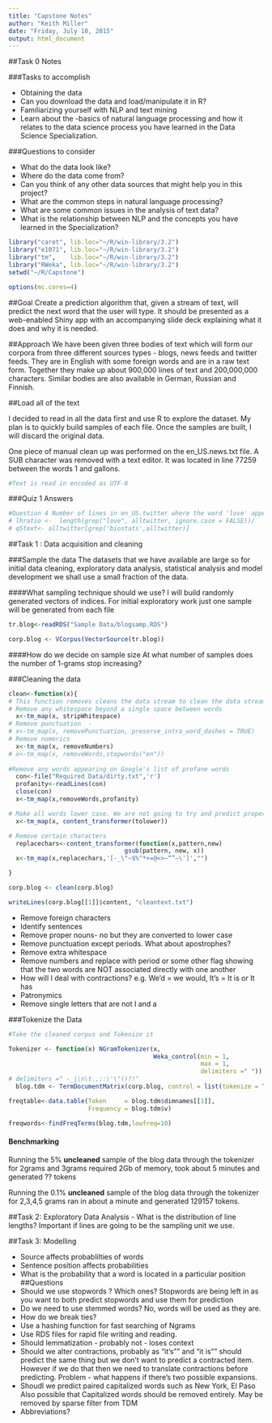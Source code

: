 ```yaml
---
title: "Capstone Notes"
author: "Keith Miller"
date: "Friday, July 10, 2015"
output: html_document
---
```


##Task 0 Notes

###Tasks to accomplish

- Obtaining the data 
- Can you download the data and load/manipulate it in R?  
- Familiarizing yourself with NLP and text mining 
- Learn about the -basics of natural language processing and how it relates to the data science process you have learned in the Data Science Specialization.

###Questions to consider

- What do the data look like?
- Where do the data come from?
- Can you think of any other data sources that might help you in this project?
- What are the common steps in natural language processing?
- What are some common issues in the analysis of text data?
- What is the relationship between NLP and the concepts you have learned in the Specialization?

```r
library("caret", lib.loc="~/R/win-library/3.2")
library("e1071", lib.loc="~/R/win-library/3.2")
library("tm",    lib.loc="~/R/win-library/3.2")
library("RWeka", lib.loc="~/R/win-library/3.2")
setwd("~/R/Capstone")

options(mc.cores=4)

```


##Goal
Create a prediction algorithm that, given a stream of text, will predict the next word that the user will type.  It should be presented as a web-enabled Shiny app with an accompanying slide deck explaining what it does and why it is needed.  

##Approach
We have been given three bodies of text which will form our corpora from three different sources types - blogs, news feeds and twitter feeds. They are in English with some foreign words and are in a raw text form.  Together they make up about 900,000 lines of text and 200,000,000 characters.  Similar bodies are also available in German, Russian and Finnish.  

##Load all of the text

I decided to read in all the data first and use R to explore the dataset.  My plan is to quickly build samples of each file.  Once the samples are built, I will discard the original data. 

One piece of manual clean up was performed on the en_US.news.txt file.  A SUB character was removed with a text editor.  It was located in line 77259 between the words 1 and gallons. 

```r
#Text is read in encoded as UTF-8


```
###Quiz 1 Answers
```r

#Question 4 Number of lines in en_US.twitter where the word 'love' appears
# lhratio <-  length(grep("love", alltwitter, ignore.case = FALSE))/        length(grep("hate", alltwitter, ignore.case = FALSE))
# q5text<- alltwitter[grep('biostats',alltwitter)]


```


##Task 1 : Data acquisition and cleaning



###Sample the data
The datasets that we have available are large so for initial data cleaning, exploratory data analysis, statistical analysis and model development we shall use a small fraction of the data. 

####What sampling technique should we use?
I will build randomly generated vectors of indices.  For initial exploratory work just one sample will be generated from each file
```r


tr.blog<-readRDS("Sample Data/blogsamp.RDS")

corp.blog <- VCorpus(VectorSource(tr.blog))
```
####How do we decide on sample size
At what number of samples does the number of 1-grams stop increasing?

###Cleaning the data

```r

clean<-function(x){
# This function removes cleans the data stream to clean the data streams.  Intitially we wil remove 
# Remove any whitespace beyond a single space between words  
  x<-tm_map(x, stripWhitespace)
# Remove punctuation  -  
# x<-tm_map(x, removePunctuation, preserve_intra_word_dashes = TRUE)
# Remove numerics  
  x<-tm_map(x, removeNumbers)
# x<-tm_map(x, removeWords,stopwords("en"))
  
#Remove any words appearing on Google's list of profane words  
  con<-file("Required Data/dirty.txt",'r')
  profanity<-readLines(con)
  close(con)
  x<-tm_map(x,removeWords,profanity)

# Make all words lower case. We are not going to try and predict proper nouns 
  x<-tm_map(x, content_transformer(tolower))

# Remove certain characters    
  replacechars<-content_transformer(function(x,pattern,new) 
                                gsub(pattern, new, x))
  x<-tm_map(x,replacechars,'[-_\"~$%^*+=@<>—“”–\']',"")

}

corp.blog <- clean(corp.blog)

writeLines(corp.blog[[1]]$content, "cleantext.txt")

```


- Remove foreign characters
- Identify sentences
- Remove proper nouns-  no but they are converted to lower case
- Remove punctuation except periods.  What about apostrophes? 
- Remove extra whitespace
- Remove numbers and replace with period or some other flag showing that the two words are NOT associated directly with one another
- How will I deal with contractions?  e.g. We'd = we would, It's = It is or It has
- Patronymics
- Remove single letters that are not I and a

###Tokenize the Data
```r
#Take the cleaned corpus and Tokenize it

Tokenizer <- function(x) NGramTokenizer(x, 
                                        Weka_control(min = 1, 
                                                     max = 1,
                                                     delimiters =" "))
# delimiters =" -_|\n\t.,;:\'\"()?!"
  blog.tdm <- TermDocumentMatrix(corp.blog, control = list(tokenize = Tokenizer))

freqtable<-data.table(Token     = blog.tdm$dimnames[[1]], 
                      Frequency = blog.tdm$v)

freqwords<-findFreqTerms(blog.tdm,lowfreq=10)
```

#### Benchmarking
Running the 5% **uncleaned** sample of the blog data through the tokenizer for 2grams and 3grams required 2Gb of memory, took about 5 minutes and generated ?? tokens

Running the 0.1% **uncleaned** sample of the blog data through the tokenizer for 2,3,4,5 grams ran in about a minute and generated 129157 tokens.  


##Task 2: Exploratory Data Analysis
- What is the distribution of line lengths?  Important if lines are going to be the sampling unit we use. 

##Task 3: Modelling

- Source affects probablilties of words
- Sentence position affects probabilities
- What is the probability that a word is located in a particular position 
##Questions 
- Should we use stopwords ?  Which ones?  Stopwords are being left in as you want to both predict stopwords and use them for prediction
- Do we need to use stemmed words?   No, words will be used as they are.
- How do we break ties?
- Use a hashing function for fast searching of Ngrams
- Use RDS files for rapid file writing and reading.  
- Should lemmatization - probably not - loses context
- Should we alter contractions,  probably as "it's"" and "it is"" should predict the same thing but we don't want to predict a contracted item.  However if we do that then we need to translate contractions before predicting.  Problem - what happens if there's two possible expansions.
- Shoudl we predict paired capitalized words such as New York, El Paso Also possible that Capitalized words should be removed entirely.  May be removed by sparse filter from TDM
- Abbreviations? 


